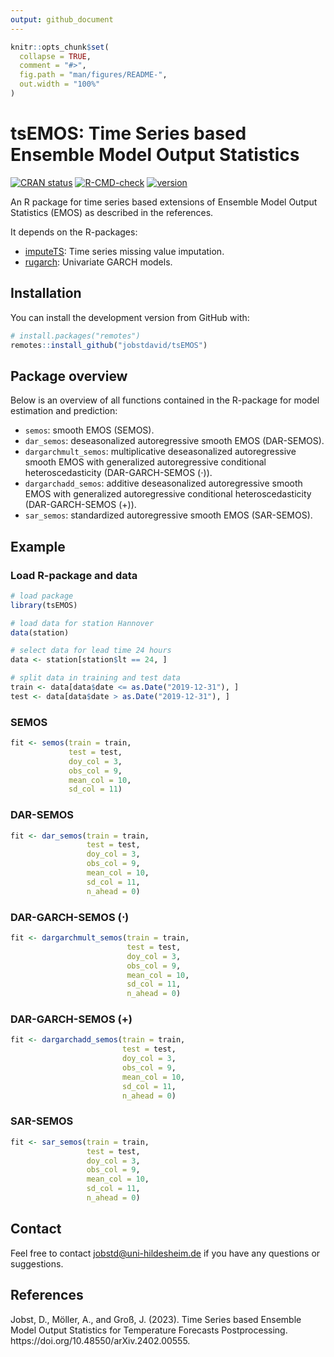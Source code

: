 ```yaml
---
output: github_document
---
```


```r
knitr::opts_chunk$set(
  collapse = TRUE,
  comment = "#>",
  fig.path = "man/figures/README-",
  out.width = "100%"
)
```
# tsEMOS: Time Series based Ensemble Model Output Statistics

<!-- badges: start -->
[![CRAN status](https://www.r-pkg.org/badges/version/tsEMOS)](https://CRAN.R-project.org/package=tsEMOS)
[![R-CMD-check](https://github.com/jobstdavid/tsEMOS/workflows/R-CMD-check/badge.svg)](https://github.com/jobstdavid/tsEMOS/actions)
[![version](https://img.shields.io/badge/version-0.1.0-green.svg?style=flat)](https://github.com/jobstdavid/tsEMOS)
<!-- badges: end -->

An R package for time series based extensions of Ensemble Model Output Statistics (EMOS) as described in the references.  

It depends on the R-packages:

- [imputeTS](https://cran.r-project.org/web/packages/imputeTS/index.html): Time series missing value imputation. 
- [rugarch](https://cran.r-project.org/web/packages/rugarch/index.html): Univariate GARCH models.


## Installation

You can install the development version from GitHub with:

``` r
# install.packages("remotes")
remotes::install_github("jobstdavid/tsEMOS")
```


## Package overview

Below is an overview of all functions contained in the R-package for model estimation and prediction:

- ``semos``: smooth EMOS (SEMOS). 
- ``dar_semos``: deseasonalized autoregressive smooth EMOS (DAR-SEMOS). 
- ``dargarchmult_semos``: multiplicative deseasonalized autoregressive smooth EMOS with generalized autoregressive conditional heteroscedasticity (DAR-GARCH-SEMOS ($\cdot$)).
- ``dargarchadd_semos``: additive deseasonalized autoregressive smooth EMOS with generalized autoregressive conditional heteroscedasticity (DAR-GARCH-SEMOS (+)).
- ``sar_semos``: standardized autoregressive smooth EMOS (SAR-SEMOS).

## Example
### Load R-package and data
```r
# load package
library(tsEMOS)

# load data for station Hannover
data(station)

# select data for lead time 24 hours
data <- station[station$lt == 24, ]

# split data in training and test data
train <- data[data$date <= as.Date("2019-12-31"), ]
test <- data[data$date > as.Date("2019-12-31"), ]
```

### SEMOS

```r
fit <- semos(train = train,
             test = test,
             doy_col = 3,
             obs_col = 9,
             mean_col = 10,
             sd_col = 11)
```


### DAR-SEMOS

```r
fit <- dar_semos(train = train,
                 test = test,
                 doy_col = 3,
                 obs_col = 9,
                 mean_col = 10,
                 sd_col = 11,
                 n_ahead = 0)
```

### DAR-GARCH-SEMOS ($\cdot$)

```r
fit <- dargarchmult_semos(train = train,
                          test = test,
                          doy_col = 3,
                          obs_col = 9,
                          mean_col = 10,
                          sd_col = 11,
                          n_ahead = 0)
```

### DAR-GARCH-SEMOS (+)

```r
fit <- dargarchadd_semos(train = train,
                         test = test,
                         doy_col = 3,
                         obs_col = 9,
                         mean_col = 10,
                         sd_col = 11,
                         n_ahead = 0)
```

### SAR-SEMOS

```r
fit <- sar_semos(train = train,
                 test = test,
                 doy_col = 3,
                 obs_col = 9,
                 mean_col = 10,
                 sd_col = 11,
                 n_ahead = 0)
```


## Contact
Feel free to contact [jobstd@uni-hildesheim.de](mailto:jobstd@uni-hildesheim.de) if you have any questions or suggestions.

## References
Jobst, D., Möller, A., and Groß, J. (2023). Time Series based Ensemble Model Output Statistics for Temperature Forecasts Postprocessing. https://doi.org/10.48550/arXiv.2402.00555.
